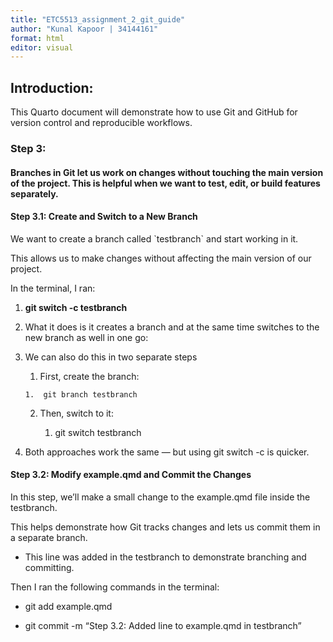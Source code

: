 ```yaml
---
title: "ETC5513_assignment_2_git_guide"
author: "Kunal Kapoor | 34144161"
format: html
editor: visual
---
```


## Introduction: 

This Quarto document will demonstrate how to use Git and GitHub for version control and reproducible workflows.

### Step 3:

#### Branches in Git let us work on changes without touching the main version of the project.  This is helpful when we want to test, edit, or build features separately.

#### Step 3.1: Create and Switch to a New Branch

We want to create a branch called \`testbranch\` and start working in it.

This allows us to make changes without affecting the main version of our project.

In the terminal, I ran:

1.  **git switch -c testbranch**

2.  What it does is it creates a branch and at the same time switches to the new branch as well in one go:

3.  We can also do this in two separate steps

    1.   First, create the branch:

        1.  git branch testbranch

    2.  Then, switch to it:

        1.  git switch testbranch

4.  Both approaches work the same — but using git switch -c is quicker.

#### Step 3.2:  Modify example.qmd and Commit the Changes

In this step, we’ll make a small change to the example.qmd file inside the testbranch.

This helps demonstrate how Git tracks changes and lets us commit them in a separate branch.

-   This line was added in the testbranch to demonstrate branching and committing.

Then I ran the following commands in the terminal:

-   git add example.qmd

-   git commit -m "Step 3.2: Added line to example.qmd in testbranch"
